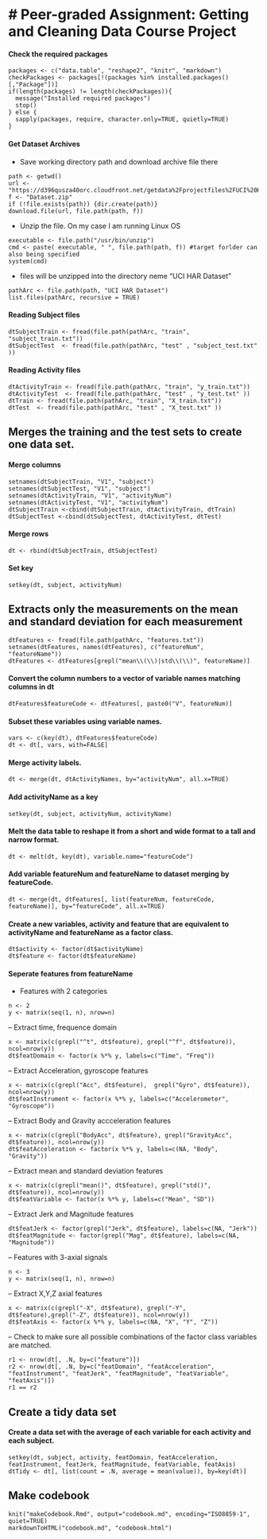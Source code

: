 # Peer-graded Assignment: Getting and Cleaning Data Course Project 
==================================================================

#### Check the required packages
```
packages <- c("data.table", "reshape2", "knitr", "markdown")
checkPackages <- packages[!(packages %in% installed.packages()[,"Package"])]
if(length(packages) != length(checkPackages)){
  message("Installed required packages")
  stop()
} else {
  sapply(packages, require, character.only=TRUE, quietly=TRUE)
}
```
#### Get Dataset Archives
- Save working directory path and download archive file there
```
path <- getwd()
url <- "https://d396qusza40orc.cloudfront.net/getdata%2Fprojectfiles%2FUCI%20HAR%20Dataset.zip"
f <- "Dataset.zip"
if (!file.exists(path)) {dir.create(path)}
download.file(url, file.path(path, f))
```
- Unzip the file. On my case I am running Linux OS
```
executable <- file.path("/usr/bin/unzip")
cmd <- paste( executable, " ", file.path(path, f)) #target forlder can also being specified
system(cmd)
```
- files will be unzipped into the directory neme "UCI HAR Dataset"
```
pathArc <- file.path(path, "UCI HAR Dataset")
list.files(pathArc, recursive = TRUE)
```
#### Reading Subject files
```
dtSubjectTrain <- fread(file.path(pathArc, "train", "subject_train.txt"))
dtSubjectTest  <- fread(file.path(pathArc, "test" , "subject_test.txt" ))
```
#### Reading Activity files
```
dtActivityTrain <- fread(file.path(pathArc, "train", "y_train.txt"))
dtActivityTest  <- fread(file.path(pathArc, "test" , "y_test.txt" ))
dtTrain <- fread(file.path(pathArc, "train", "X_train.txt"))
dtTest  <- fread(file.path(pathArc, "test" , "X_test.txt" ))
```
## Merges the training and the test sets to create one data set.
#### Merge columns
```
setnames(dtSubjectTrain, "V1", "subject")
setnames(dtSubjectTest, "V1", "subject")
setnames(dtActivityTrain, "V1", "activityNum")
setnames(dtActivityTest, "V1", "activityNum")
dtSubjectTrain <-cbind(dtSubjectTrain, dtActivityTrain, dtTrain)
dtSubjectTest <-cbind(dtSubjectTest, dtActivityTest, dtTest)
```
#### Merge rows
```
dt <- rbind(dtSubjectTrain, dtSubjectTest)
```
#### Set key
```
setkey(dt, subject, activityNum)
```
## Extracts only the measurements on the mean and standard deviation for each measurement
```
dtFeatures <- fread(file.path(pathArc, "features.txt"))
setnames(dtFeatures, names(dtFeatures), c("featureNum", "featureName"))
dtFeatures <- dtFeatures[grepl("mean\\(\\)|std\\(\\)", featureName)]
```
#### Convert the column numbers to a vector of variable names matching columns in dt
```
dtFeatures$featureCode <- dtFeatures[, paste0("V", featureNum)]
```
#### Subset these variables using variable names.
```
vars <- c(key(dt), dtFeatures$featureCode)
dt <- dt[, vars, with=FALSE]
```
#### Merge activity labels.
```
dt <- merge(dt, dtActivityNames, by="activityNum", all.x=TRUE)
```
#### Add activityName as a key
```
setkey(dt, subject, activityNum, activityName)
```
#### Melt the data table to reshape it from a short and wide format to a tall and narrow format.
```
dt <- melt(dt, key(dt), variable.name="featureCode")
```
#### Add variable featureNum and featureName to dataset merging by featureCode.
```
dt <- merge(dt, dtFeatures[, list(featureNum, featureCode, featureName)], by="featureCode", all.x=TRUE)
```
#### Create a new variables, activity and feature that are equivalent to activityName and featureName as a factor class.
```
dt$activity <- factor(dt$activityName)
dt$feature <- factor(dt$featureName)
```
#### Seperate features from featureName
- Features with 2 categories
```
n <- 2
y <- matrix(seq(1, n), nrow=n)
```
-- Extract time, frequence domain
```
x <- matrix(c(grepl("^t", dt$feature), grepl("^f", dt$feature)), ncol=nrow(y))
dt$featDomain <- factor(x %*% y, labels=c("Time", "Freq"))
```
-- Extract Acceleration, gyroscope features
```
x <- matrix(c(grepl("Acc", dt$feature),  grepl("Gyro", dt$feature)), ncol=nrow(y))
dt$featInstrument <- factor(x %*% y, labels=c("Accelerometer", "Gyroscope"))
```
-- Extract Body and Gravity accceleration features
```
x <- matrix(c(grepl("BodyAcc", dt$feature), grepl("GravityAcc", dt$feature)), ncol=nrow(y))
dt$featAcceleration <- factor(x %*% y, labels=c(NA, "Body", "Gravity"))
```
-- Extract mean and standard deviation features
```
x <- matrix(c(grepl("mean()", dt$feature), grepl("std()", dt$feature)), ncol=nrow(y))
dt$featVariable <- factor(x %*% y, labels=c("Mean", "SD"))
```
-- Extract Jerk and Magnitude features
```
dt$featJerk <- factor(grepl("Jerk", dt$feature), labels=c(NA, "Jerk"))
dt$featMagnitude <- factor(grepl("Mag", dt$feature), labels=c(NA, "Magnitude"))
```
-- Features with 3-axial signals
```
n <- 3
y <- matrix(seq(1, n), nrow=n)
```
-- Extract X,Y,Z axial features
```
x <- matrix(c(grepl("-X", dt$feature), grepl("-Y", dt$feature),grepl("-Z", dt$feature)), ncol=nrow(y))
dt$featAxis <- factor(x %*% y, labels=c(NA, "X", "Y", "Z"))
```
-- Check to make sure all possible combinations of the factor class variables are matched.
```
r1 <- nrow(dt[, .N, by=c("feature")])
r2 <- nrow(dt[, .N, by=c("featDomain", "featAcceleration", "featInstrument", "featJerk", "featMagnitude", "featVariable", "featAxis")])
r1 == r2
```
## Create a tidy data set
#### Create a data set with the average of each variable for each activity and each subject.
```
setkey(dt, subject, activity, featDomain, featAcceleration, featInstrument, featJerk, featMagnitude, featVariable, featAxis)
dtTidy <- dt[, list(count = .N, average = mean(value)), by=key(dt)]
```
## Make codebook
```
knit("makeCodebook.Rmd", output="codebook.md", encoding="ISO8859-1", quiet=TRUE)
markdownToHTML("codebook.md", "codebook.html")
```













